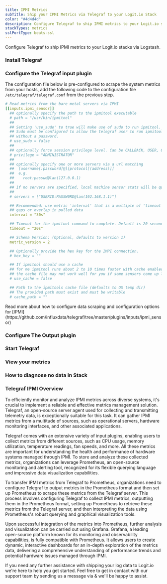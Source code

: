 ```yaml
---
title: IPMI Metrics
subTitle: Ship your IPMI Metrics via Telegraf to your Logit.io Stack
color: "#4d4d4d"
description: Configure Telegraf to ship IPMI metrics to your Logit.io stacks. Configure Telegraf to send IPMI metrics to Logstash or Elastic. Get started using our Telegraf IPMI metrics example configuration.
stackTypes: metrics
sslPortType: beats-ssl
---
```


Configure Telegraf to ship IPMI metrics to your Logit.io stacks via Logstash.

<Steps>

  ### Install Telegraf

  <InstallTelegraf />

  ### Configure the Telegraf input plugin

  The configuration file below is pre-configured to scrape the system metrics from your hosts, add the following code to the configuration file `/etc/telegraf/telegraf.conf` from the previous step.

  ```yaml copy
  # Read metrics from the bare metal servers via IPMI
  [[inputs.ipmi_sensor]]
    ## optionally specify the path to the ipmitool executable
    # path = "/usr/bin/ipmitool"
    ##
    ## Setting 'use_sudo' to true will make use of sudo to run ipmitool.
    ## Sudo must be configured to allow the telegraf user to run ipmitool
    ## without a password.
    # use_sudo = false
    ##
    ## optionally force session privilege level. Can be CALLBACK, USER, OPERATOR, ADMINISTRATOR
    # privilege = "ADMINISTRATOR"
    ##
    ## optionally specify one or more servers via a url matching
    ##  [username[:password]@][protocol[(address)]]
    ##  e.g.
    ##    root:passwd@lan(127.0.0.1)
    ##
    ## if no servers are specified, local machine sensor stats will be queried
    ##
    # servers = ["USERID:PASSW0RD@lan(192.168.1.1)"]

    ## Recommended: use metric 'interval' that is a multiple of 'timeout' to avoid
    ## gaps or overlap in pulled data
    interval = "30s"

    ## Timeout for the ipmitool command to complete. Default is 20 seconds.
    timeout = "20s"

    ## Schema Version: (Optional, defaults to version 1)
    metric_version = 2

    ## Optionally provide the hex key for the IMPI connection.
    # hex_key = ""

    ## If ipmitool should use a cache
    ## for me ipmitool runs about 2 to 10 times faster with cache enabled on HP G10 servers (when using ubuntu20.04)
    ## the cache file may not work well for you if some sensors come up late
    # use_cache = false

    ## Path to the ipmitools cache file (defaults to OS temp dir)
    ## The provided path must exist and must be writable
    # cache_path = ""
  ```

  <Callout type="info">
    Read more about how to configure data scraping and configuration options for [IPMI](https://github.com/influxdata/telegraf/tree/master/plugins/inputs/ipmi_sensor)
  </Callout>

  ### Configure The Output plugin

  <TelegrafOutputPlugin />

  ### Start Telegraf

  <StartTelegraf />

  ### View your metrics
  <LaunchStack source="IPMI_Metrics_via_Telegraf" utmMedium="metrics" utmCampaign="telegraf-IPMI-metrics" />

  ### How to diagnose no data in Stack

  <DiagnoseNoData />

</Steps>

### Telegraf IPMI Overview

To efficiently monitor and analyze IPMI metrics across diverse systems, it's crucial to implement a reliable and effective metrics management 
solution. Telegraf, an open-source server agent used for collecting and transmitting telemetry data, is exceptionally suitable for this task. 
It can gather IPMI metrics from a multitude of sources, such as operational servers, hardware monitoring interfaces, and other associated 
applications.

Telegraf comes with an extensive variety of input plugins, enabling users to collect metrics from different sources, such as CPU usage, memory 
utilization, temperature readings, fan speeds, and more. All these metrics are important for understanding the health and performance of 
hardware systems managed through IPMI. To store and analyze these collected metrics, organizations can leverage Prometheus, an open-source 
monitoring and alerting tool, recognized for its flexible querying language and impressive data visualization capabilities.

To transfer IPMI metrics from Telegraf to Prometheus, organizations need to configure Telegraf to output metrics in the Prometheus format and 
then set up Prometheus to scrape these metrics from the Telegraf server. This process involves configuring Telegraf to collect IPMI metrics, 
outputting them in the Prometheus format, setting up Prometheus to retrieve these metrics from the Telegraf server, and then interpreting the 
data using Prometheus's robust querying and graphical visualization tools.

Upon successful integration of the metrics into Prometheus, further analysis and visualization can be carried out using Grafana. Grafana, a 
leading open-source platform known for its monitoring and observability capabilities, is fully compatible with Prometheus. It allows users to 
create dynamic, interactive dashboards for an in-depth exploration of the metrics data, delivering a comprehensive understanding of performance 
trends and potential hardware issues managed through IPMI.

If you need any further assistance with shipping your log data to Logit.io we're here to help you get started. Feel free to get in contact with 
our support team by sending us a message via <IntercomButton text="live chat" /> & we'll be happy to assist.
